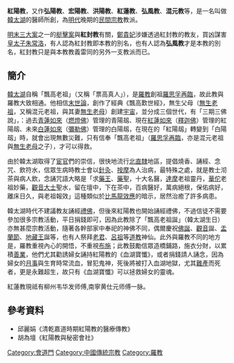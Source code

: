 {{Multiple issues|
{{Original research|time=2021-01-06T20:00:18+00:00}}
{{Refimprove|time=2021-01-06T20:00:18+00:00}}
}}
'''紅陽教'''，又作'''弘陽教'''、'''宏陽教'''、'''洪陽教'''、'''紅蓮教'''、'''弘風教'''、'''混元教'''等，是一名叫做[[韓太湖|韓太湖]]的醫師所創，為[[明代|明代]]晚期的[[民間宗教|民間宗教]]教派。

[[明末三大案|明末三大案]]之一的[[梃擊案|梃擊案]]與'''紅封教'''有關，[[鄭貴妃|鄭貴妃]]涉嫌透過紅封教的教友，買凶謀害[[皇太子|皇太子]][[朱常洛|朱常洛]]，有人認為紅封教即本教的別名，也有人認為'''弘風教'''才是本教的別名，紅封教只是與本教教義雷同的另外一支教派而已。

==簡介==
[[韓太湖|韓太湖]]自稱「飄高老祖」（又稱「票高真人」），是[[羅教|羅教]]創祖[[羅思孚|羅思孚]][[轉世|再臨]]，故此教與羅教大致相通。他相信[[末世論|末世論]]，創作了經典《飄高歎世經》，無生父母（[[鴻鈞老祖|無生老祖]]，又稱混元老祖，與其妻[[無生老母|無生老母]]）創建[[宇宙|宇宙]]，並分成三個世代，有「三期三佛說」，：過去[[燃燈佛|青蓮如來]]（[[燃燈佛|燃燈佛]]）管理的青陽刼、現在[[釋迦佛|紅蓮如來]]（[[釋迦佛|釋迦佛]]）管理的紅陽刼、未來[[彌勒佛|白蓮如來]]（[[彌勒佛|彌勒佛]]）管理的白陽刼，在現在的「紅陽刼」轉變到「白陽刼」時，就會出現無數災難，只有信奉「飄高老祖」（[[羅思孚|羅思孚]][[轉世|再臨]]，亦是混元老祖與[[無生老母|無生老母]]之子），才可以得救。

由於韓太湖取得了[[宦官|宦官]]們的崇信，很快地流行[[北直隸|北直隸]]地區，提倡燒香、誦經、念咒、飲符水，信眾生病時教士會以[[針灸|針灸]]、[[按摩|按摩]]為人治病，最特殊之處，就是教士沏茶與病人飲，念誦咒語大略是「求[[藥王|藥王]]、[[李時珍|藥聖]]，十大名醫，[[達摩|達摩]]老祖靈丹，[[華佗|華佗]]老祖妙藥，[[觀音大士|觀音大士]]聖水，留在壇中，下在茶中，百病醫好，萬病絕根，保佑病好，離床日久，與老祖報效」這種類似於[[比馬龍效應|比馬龍效應]]的暗示，居然治癒了許多病患。

韓太湖時代不建議教友誦經[[禮佛|禮佛]]，但後來紅陽教也開始誦經禮佛，不過信徒不需要參加很多宗教活動，平日捐錢即可，因為此教除了「飄高老祖誕」（韓太湖生日）亦無甚麼宗教活動，隨著各幹部家中奉祀的神佛不同，偶爾慶祝[[佛誕|佛誕]]、[[觀音|觀音]]誕、[[盂蘭節|盂蘭節]]、[[地藏王|地藏王]]誕等，也有人祭拜[[老君|老君]]、[[呂祖|呂祖]]等[[道教|道教]]神仙。此外與羅教不同的地方是，羅教重視內心的開悟，不重視[[布施|布施]]；此教鼓勵信眾造橋鋪路，施衣分財，以累積[[業|善業]]，他們尤其勸誘婦女誦持紅陽教的《血湖寶懺》，或者捐錢請人誦念，因為婦女的[[月事|月事]]與生育時常流血，冒犯鬼神，死後將被打入血湖地獄，尤其[[難產|難產]]而死者，更是永難超生，故只有《血湖寶懺》可以拯救婦女的靈魂。

紅蓮教現祗有柳州韦华发师傅,南寧黄仕元师傅一脉。

==參考資料==
*邱麗娟《清乾嘉道時期紅陽教的醫療傳教》 
*胡為壇《紅陽教與秘密會社》

{{中國祕密宗教}}

[[Category:會道門|Category:會道門]]
[[Category:中國傳統宗教|Category:中國傳統宗教]]
[[Category:羅教|Category:羅教]]